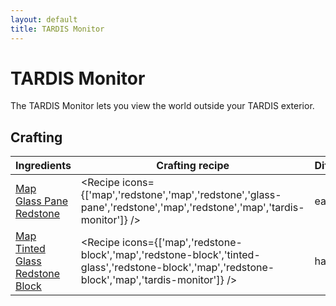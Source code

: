```yaml
---
layout: default
title: TARDIS Monitor
---
```



TARDIS Monitor
===================

The TARDIS Monitor lets you view the world outside your TARDIS exterior.

## Crafting

| Ingredients | Crafting recipe | Difficulty |
| ----------- | --------------- | ------------- |
| [Map](https://minecraft.wiki/w/Map)<br/>[Glass Pane](https://minecraft.wiki/w/Glass_Pane)<br/>[Redstone](https://minecraft.wiki/w/Redstone) | <Recipe icons={['map','redstone','map','redstone','glass-pane','redstone','map','redstone','map','tardis-monitor']} /> | easy |
| [Map](https://minecraft.wiki/w/Map)<br/>[Tinted Glass](https://minecraft.wiki/w/Tinted_Glass)<br/>[Redstone Block](https://minecraft.wiki/w/Redstone_Block) | <Recipe icons={['map','redstone-block','map','redstone-block','tinted-glass','redstone-block','map','redstone-block','map','tardis-monitor']} /> | hard |
